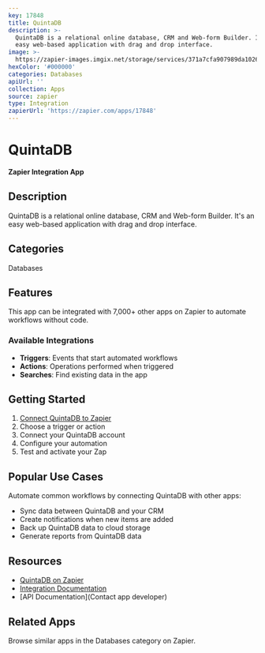```yaml
---
key: 17848
title: QuintaDB
description: >-
  QuintaDB is a relational online database, CRM and Web-form Builder. It's an
  easy web-based application with drag and drop interface.
image: >-
  https://zapier-images.imgix.net/storage/services/371a7cfa907989da102635e4744bbba3.png?auto=format%2Ccompress&ixlib=python-3.0.0&q=50
hexColor: '#000000'
categories: Databases
apiUrl: ''
collection: Apps
source: zapier
type: Integration
zapierUrl: 'https://zapier.com/apps/17848'
---
```

# QuintaDB

**Zapier Integration App**

## Description

QuintaDB is a relational online database, CRM and Web-form Builder. It's an easy web-based application with drag and drop interface.

## Categories

Databases

## Features

This app can be integrated with 7,000+ other apps on Zapier to automate workflows without code.

### Available Integrations

- **Triggers**: Events that start automated workflows
- **Actions**: Operations performed when triggered
- **Searches**: Find existing data in the app

## Getting Started

1. [Connect QuintaDB to Zapier](https://zapier.com/apps/17848)
2. Choose a trigger or action
3. Connect your QuintaDB account
4. Configure your automation
5. Test and activate your Zap

## Popular Use Cases

Automate common workflows by connecting QuintaDB with other apps:

- Sync data between QuintaDB and your CRM
- Create notifications when new items are added
- Back up QuintaDB data to cloud storage
- Generate reports from QuintaDB data

## Resources

- [QuintaDB on Zapier](https://zapier.com/apps/17848)
- [Integration Documentation](https://zapier.com/apps/17848/integrations)
- [API Documentation](Contact app developer)

## Related Apps

Browse similar apps in the Databases category on Zapier.
